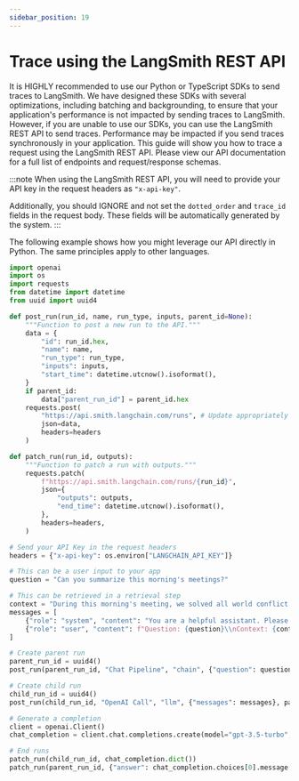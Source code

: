 ```yaml
---
sidebar_position: 19
---
```



# Trace using the LangSmith REST API

It is HIGHLY recommended to use our Python or TypeScript SDKs to send traces to LangSmith.
We have designed these SDKs with several optimizations, including batching and backgrounding, to ensure that your application's performance is not impacted by sending traces to LangSmith.
However, if you are unable to use our SDKs, you can use the LangSmith REST API to send traces. Performance may be impacted if you send traces synchronously in your application.
This guide will show you how to trace a request using the LangSmith REST API. Please view our API documentation <RegionalUrl type='api' suffix='/redoc' text='here' /> for a full list of endpoints and request/response schemas.

:::note
When using the LangSmith REST API, you will need to provide your API key in the request headers as `"x-api-key"`.

Additionally, you should IGNORE and not set the `dotted_order` and `trace_id` fields in the request body. These fields will be automatically generated by the system.
:::

The following example shows how you might leverage our API directly in Python. The same principles apply to other languages.

```python
import openai
import os
import requests
from datetime import datetime
from uuid import uuid4

def post_run(run_id, name, run_type, inputs, parent_id=None):
    """Function to post a new run to the API."""
    data = {
        "id": run_id.hex,
        "name": name,
        "run_type": run_type,
        "inputs": inputs,
        "start_time": datetime.utcnow().isoformat(),
    }
    if parent_id:
        data["parent_run_id"] = parent_id.hex
    requests.post(
        "https://api.smith.langchain.com/runs", # Update appropriately for self-hosted installations or the EU region
        json=data,
        headers=headers
    )

def patch_run(run_id, outputs):
    """Function to patch a run with outputs."""
    requests.patch(
        f"https://api.smith.langchain.com/runs/{run_id}",
        json={
            "outputs": outputs,
            "end_time": datetime.utcnow().isoformat(),
        },
        headers=headers,
    )

# Send your API Key in the request headers
headers = {"x-api-key": os.environ["LANGCHAIN_API_KEY"]}

# This can be a user input to your app
question = "Can you summarize this morning's meetings?"

# This can be retrieved in a retrieval step
context = "During this morning's meeting, we solved all world conflict."
messages = [
    {"role": "system", "content": "You are a helpful assistant. Please respond to the user's request only based on the given context."},
    {"role": "user", "content": f"Question: {question}\\nContext: {context}"}
]

# Create parent run
parent_run_id = uuid4()
post_run(parent_run_id, "Chat Pipeline", "chain", {"question": question})

# Create child run
child_run_id = uuid4()
post_run(child_run_id, "OpenAI Call", "llm", {"messages": messages}, parent_run_id)

# Generate a completion
client = openai.Client()
chat_completion = client.chat.completions.create(model="gpt-3.5-turbo", messages=messages)

# End runs
patch_run(child_run_id, chat_completion.dict())
patch_run(parent_run_id, {"answer": chat_completion.choices[0].message.content})
```
